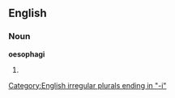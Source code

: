 ==English==

===Noun===
'''oesophagi'''

# {{plural of|[[oesophagus]]}}

[[Category:English irregular plurals ending in "-i"]]
